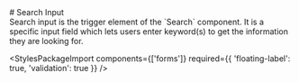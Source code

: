 
<Meta of={SearchInputStories} />

<div className="docs-title">
  # Search Input

  <nav>
    <link-design of={JSON.stringify(SearchInputStories)}></link-design>
  </nav>
</div>

<div className="lead">
  Search input is the trigger element of the `Search` component. It is a specific input field which lets users enter keyword(s) to get the information they are looking for.
</div>

<Canvas sourceState="shown" of={SearchInputStories.Default} />

<div className="hide-col-default">
  <Controls of={SearchInputStories.Default} />
</div>

<StylesPackageImport
  components={['forms']}
  required={{ 'floating-label': true, 'validation': true }}
/>